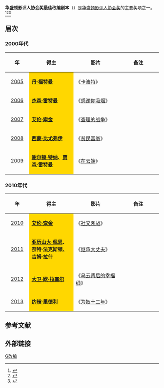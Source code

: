 '''华盛顿影评人协会奖最佳改编剧本'''（{{lang-en|'''Washington D.C. Area Film Critics Association Award for Best Adapted Screenplay'''}}）是[[华盛顿特区影评人协会|华盛顿影评人协会奖]]的主要奖项之一。<ref>{{cite web |url=http://yule.sohu.com/20131210/n391544835.shtml |title=华盛顿影评人协会奖揭晓 《为奴十二年》获六奖 |accessdate=2013 |publisher=搜狐网 |work= |language=zh-hans |archive-date=2014-03-29 |archive-url=https://web.archive.org/web/20140329214520/http://yule.sohu.com/20131210/n391544835.shtml |dead-url=no }}</ref><ref>{{cite web |url=http://ent.163.com/12/1212/16/8IHN7E2A00034QN3.html |title=华盛顿影评人协会奖揭晓 《猎杀本拉登》获3奖 |accessdate=2012 |publisher=网易 |work= |language=zh-hans |archive-date=2014-03-29 |archive-url=https://web.archive.org/web/20140329185417/http://ent.163.com/12/1212/16/8IHN7E2A00034QN3.html |dead-url=no }}</ref><ref>{{cite web|url=http://ent.qq.com/a/20111206/000107.htm|title=华盛顿特区影评人协会揭晓 《艺术家》再次折桂|accessdate=2011|publisher=腾讯网|work=|language=zh-hans|deadurl=yes|archiveurl=https://web.archive.org/web/20161110142222/http://ent.qq.com/a/20111206/000107.htm|archivedate=2016-11-10}}</ref>

== 届次 ==
=== 2000年代 ===
{| class="wikitable" width="95%" cellpadding="5"
|-
!width="100"|年
!width="300"|得主
!width="300"|影片
!width="300"|备注
|-
|style="text-align:center;"| [[第4届华盛顿影评人协会奖|2005]] || style="background:#FFD700;" | '''[[丹·福特曼|丹·福特曼]]''' || 《[[卡波特|卡波特]]》 ||  
|-
|style="text-align:center;"| [[第5届华盛顿影评人协会奖|2006]] || style="background:#FFD700;" | '''[[杰森·雷特曼|杰森·雷特曼]]''' || 《[[感谢你吸烟|感谢你吸烟]]》 ||  
|-
|style="text-align:center;"| [[第6届华盛顿影评人协会奖|2007]] || style="background:#FFD700;" | '''[[艾伦·索金|艾伦·索金]]''' || 《[[盖世奇才|查理的战争]]》 ||  
|-
|style="text-align:center;"| [[第7届华盛顿影评人协会奖|2008]] ||  style="background:#FFD700;" | '''[[西蒙·比尤弗伊|西蒙·比尤弗伊]]''' || 《[[贫民百万富翁|贫民富翁]]》 || 
|-
|style="text-align:center;"| [[第8届华盛顿影评人协会奖|2009]] ||  style="background:#FFD700;" |'''[[谢尔顿·特纳|谢尔顿·特纳]]、[[贾森·雷特曼|贾森·雷特曼]]''' || 《[[在云端_(电影)|在云端]]》 ||  
|}

=== 2010年代 ===
{| class="wikitable" width="95%" cellpadding="5"
|-
!width="100"|年
!width="300"|得主
!width="300"|影片
!width="300"|备注
|-
|style="text-align:center;"| [[第9届华盛顿影评人协会奖|2010]] ||  style="background:#FFD700;" | '''[[艾伦·索金|艾伦·索金]]''' ||  《[[社交网战|社交网战]]》||  
|-
|style="text-align:center;"| [[第10届华盛顿影评人协会奖|2011]] ||  style="background:#FFD700;" | '''[[亚历山大·佩恩|亚历山大·佩恩]]、奈特·法克斯顿、吉姆·拉什''' || 《[[继承大丈夫|继承大丈夫]]》 ||  
|-
|style="text-align:center;"| [[第11届华盛顿影评人协会奖|2012]] ||  style="background:#FFD700;" | '''[[大卫·欧·拉塞尔|大卫·欧·拉塞尔]]'''|| 《[[乌云背后的幸福线|乌云背后的幸福线]]》 || 
|-
|style="text-align:center;"| [[第12届华盛顿影评人协会奖|2013]] || style="background:#FFD700;" | '''[[约翰·里德利|约翰·里德利]]'''|| 《[[为奴十二年|为奴十二年]]》  ||  
|}

==参考文献==
{{reflist}}

== 外部链接 ==
{{华盛顿影评人协会奖}}

[[Category:华盛顿影评人协会奖|G改编]]